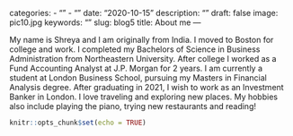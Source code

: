 
categories:
- ""
- ""
date: "2020-10-15"
description: ""
draft: false
image: pic10.jpg
keywords: ""
slug: blog5
title: About me
---

My name is Shreya and I am originally from India. I moved to Boston for college and work. I completed my Bachelors of Science in Business Administration from Northeastern University. After college I worked as a Fund Accounting Analyst at J.P. Morgan for 2 years. I am currently a student at London Business School, pursuing my Masters in Financial Analysis degree. After graduating in 2021, I wish to work as an Investment Banker in London.
I love traveling and exploring new places. My hobbies also include playing the piano, trying new restaurants and reading!

```r
knitr::opts_chunk$set(echo = TRUE)
```


